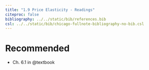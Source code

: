 ```yaml
---
title: "1.9 Price Elasticity - Readings"
citeproc: false
bibliography: ../../static/bib/references.bib
csl: ../../static/bib/chicago-fullnote-bibliography-no-bib.csl
---
```


# Recommended

- <i class="fas fas fa-book"></i> Ch. 6.1 in @textbook
